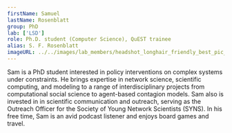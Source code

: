 ```yaml
---
firstName: Samuel
lastName: Rosenblatt
group: PhD
lab: ['LSD']
role: Ph.D. student (Computer Science), QuEST trainee
alias: S. F. Rosenblatt
imageURL: ../../images/lab_members/headshot_longhair_friendly_best_pic_cropped.png
---
```



Sam is a PhD student interested in policy interventions on complex systems under constraints. He brings expertise in network science, scientific computing, and modeling to a range of interdisciplinary projects from computational social science to agent-based contagion models. Sam also is invested in in scientific communication and outreach, serving as the Outreach Officer for the Society of Young Network Scientists (SYNS). In his free time, Sam is an avid podcast listener and enjoys board games and travel.
